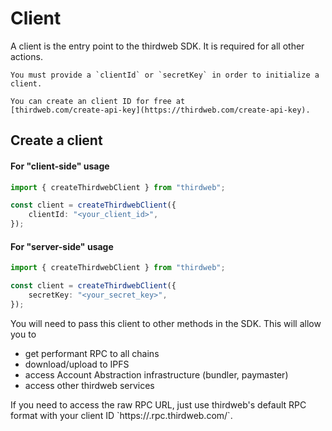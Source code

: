 
# Client

A client is the entry point to the thirdweb SDK. It is required for all other actions.

<Callout title="Client ID" variant="info">

    You must provide a `clientId` or `secretKey` in order to initialize a client.

    You can create an client ID for free at
    [thirdweb.com/create-api-key](https://thirdweb.com/create-api-key).

</Callout>

## Create a client

#### For "client-side" usage

```ts
import { createThirdwebClient } from "thirdweb";

const client = createThirdwebClient({
	clientId: "<your_client_id>",
});
```

#### For "server-side" usage

```ts
import { createThirdwebClient } from "thirdweb";

const client = createThirdwebClient({
	secretKey: "<your_secret_key>",
});
```

You will need to pass this client to other methods in the SDK. This will allow you to

- get performant RPC to all chains
- download/upload to IPFS
- access Account Abstraction infrastructure (bundler, paymaster)
- access other thirdweb services

<Callout variant="info" title="Getting your RPC URL">
	If you need to access the raw RPC URL, just use thirdweb's default RPC format with your client ID `https://<chainId>.rpc.thirdweb.com/<clientId>`.
</Callout>
